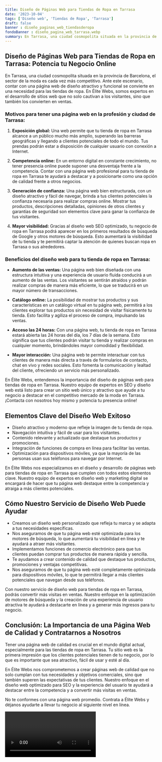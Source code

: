 ```yaml
---
title: Diseño de Páginas Web para Tiendas de Ropa en Tarrasa
date: '2023-10-04'
tags: ['Diseño web', 'Tiendas de Ropa', 'Tarrasa']
draft: false
banner : diseño_paginas_web_tiendasderopa
fondoBanner : diseño_pagina_web_tarrasa.webp
summary: En Tarrasa, una ciudad cosmopolita situada en la provincia de Barcelona, el sector de la moda es cada vez más competitivo. Ante este escenario, contar con una página web de diseño atractivo y funcional se convierte en una necesidad para las tiendas de ropa. En Élite Webs, somos expertos en el desarrollo de sitios web que no solo cautivan a los visitantes, sino que también los convierten en ventas.
---
```


## Diseño de Páginas Web para Tiendas de Ropa en Tarrasa: Potencia tu Negocio Online

En Tarrasa, una ciudad cosmopolita situada en la provincia de Barcelona, el sector de la moda es cada vez más competitivo. Ante este escenario, contar con una página web de diseño atractivo y funcional se convierte en una necesidad para las tiendas de ropa. En Élite Webs, somos expertos en el desarrollo de sitios web que no solo cautivan a los visitantes, sino que también los convierten en ventas.

### Motivos para tener una página web en la profesión y ciudad de Tarrasa:

1. **Exposición global:** Una web permite que tu tienda de ropa en Tarrasa alcance a un público mucho más amplio, superando las barreras geográficas y llegando a clientes potenciales de todo el mundo. Tus prendas podrán estar a disposición de cualquier usuario con conexión a Internet.

2. **Competencia online:** En un entorno digital en constante crecimiento, no tener presencia online puede suponer una desventaja frente a la competencia. Contar con una página web profesional para tu tienda de ropa en Tarrasa te ayudará a destacar y a posicionarte como una opción de calidad frente a otros negocios.

3. **Generación de confianza:** Una página web bien estructurada, con un diseño atractivo y fácil de navegar, brinda a tus clientes potenciales la confianza necesaria para realizar compras online. Mostrar tus productos, descripciones detalladas, opiniones de otros clientes y garantías de seguridad son elementos clave para ganar la confianza de tus visitantes.

4. **Mayor visibilidad:** Gracias al diseño web SEO optimizado, tu negocio de ropa en Tarrasa podrá aparecer en los primeros resultados de búsqueda de Google y otros motores de búsqueda. Esto aumentará la visibilidad de tu tienda y te permitirá captar la atención de quienes buscan ropa en Tarrasa o sus alrededores.

### Beneficios del diseño web para tu tienda de ropa en Tarrasa:

- **Aumento de las ventas:** Una página web bien diseñada con una estructura intuitiva y una experiencia de usuario fluida conducirá a un aumento de las ventas. Los visitantes se sentirán atraídos y podrán realizar compras de manera más eficiente, lo que se traducirá en un mayor número de transacciones.

- **Catálogo online:** La posibilidad de mostrar tus productos y sus características en un catálogo virtual en tu página web, permitirá a los clientes explorar tus productos sin necesidad de visitar físicamente tu tienda. Esto facilita y agiliza el proceso de compra, impulsando las ventas.

- **Acceso las 24 horas:** Con una página web, tu tienda de ropa en Tarrasa estará abierta las 24 horas del día, los 7 días de la semana. Esto significa que tus clientes podrán visitar tu tienda y realizar compras en cualquier momento, brindándoles mayor comodidad y flexibilidad.

- **Mayor interacción:** Una página web te permite interactuar con tus clientes de manera más directa a través de formularios de contacto, chat en vivo y redes sociales. Esto fomenta la comunicación y lealtad del cliente, ofreciendo un servicio más personalizado.

En Élite Webs, entendemos la importancia del diseño de páginas web para tiendas de ropa en Tarrasa. Nuestro equipo de expertos en SEO y diseño web está listo para crear un sitio web único y atractivo que ayude a tu negocio a destacar en el competitivo mercado de la moda en Tarrasa. ¡Contacta con nosotros hoy mismo y potencia tu presencia online!

<GifSeo />

<Cta />

## Elementos Clave del Diseño Web Exitoso
- Diseño atractivo y moderno que refleje la imagen de tu tienda de ropa.
- Navegación intuitiva y fácil de usar para los visitantes.
- Contenido relevante y actualizado que destaque tus productos y promociones.
- Integración de funciones de compra en línea para facilitar las ventas.
- Optimización para dispositivos móviles, ya que la mayoría de las personas usan sus teléfonos para navegar por Internet.

En Élite Webs nos especializamos en el diseño y desarrollo de páginas web para tiendas de ropa en Tarrasa que cumplen con todos estos elementos clave. Nuestro equipo de expertos en diseño web y marketing digital se encargará de hacer que tu página web destaque entre la competencia y atraiga a más clientes potenciales.

## Cómo Nuestro Servicio de Diseño Web Puede Ayudar
- Creamos un diseño web personalizado que refleja tu marca y se adapta a tus necesidades específicas.
- Nos aseguramos de que tu página web esté optimizada para los motores de búsqueda, lo que aumentará tu visibilidad en línea y te ayudará a atraer más visitantes.
- Implementamos funciones de comercio electrónico para que tus clientes puedan comprar tus productos de manera rápida y sencilla.
- Te ayudamos a crear contenido de calidad que destaque tus productos, promociones y ventajas competitivas.
- Nos aseguramos de que tu página web esté completamente optimizada para dispositivos móviles, lo que te permitirá llegar a más clientes potenciales que navegan desde sus teléfonos.

Con nuestro servicio de diseño web para tiendas de ropa en Tarrasa, podrás convertir más visitas en ventas. Nuestro enfoque en la optimización de motores de búsqueda y la creación de una experiencia de usuario atractiva te ayudará a destacarte en línea y a generar más ingresos para tu negocio.

## Conclusión: La Importancia de una Página Web de Calidad y Contratarnos a Nosotros
Tener una página web de calidad es crucial en el mundo digital actual, especialmente para las tiendas de ropa en Tarrasa. Tu sitio web es la primera impresión que los clientes potenciales tienen de tu negocio, por lo que es importante que sea atractivo, fácil de usar y esté al día.

En Élite Webs nos comprometemos a crear páginas web de calidad que no solo cumplan con tus necesidades y objetivos comerciales, sino que también superen las expectativas de tus clientes. Nuestro enfoque en el diseño web optimizado para SEO y la experiencia del usuario te ayudará a destacar entre la competencia y a convertir más visitas en ventas.

No te conformes con una página web promedio. Contrata a Élite Webs y déjanos ayudarte a llevar tu negocio al siguiente nivel en línea.

<Video />

<CtaBot job='Tiendas de Ropa' city='Tarrasa'/>

<Gmaps query='Tarrasa+españa+maps' />